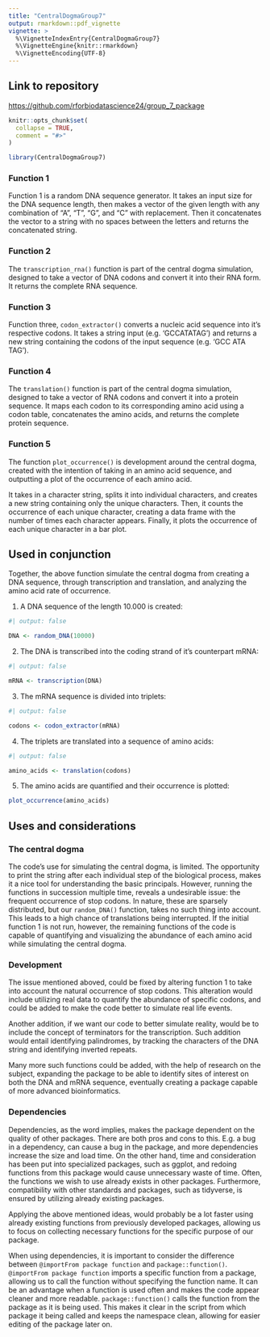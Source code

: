 ```yaml
---
title: "CentralDogmaGroup7"
output: rmarkdown::pdf_vignette
vignette: >
  %\VignetteIndexEntry{CentralDogmaGroup7}
  %\VignetteEngine{knitr::rmarkdown}
  %\VignetteEncoding{UTF-8}
---
```


## Link to repository

<https://github.com/rforbiodatascience24/group_7_package>

```r
knitr::opts_chunk$set(
  collapse = TRUE,
  comment = "#>"
)
```

```r
library(CentralDogmaGroup7)
```

### Function 1

Function 1 is a random DNA sequence generator. It takes an input size for the DNA sequence length, then makes a vector of the given length with any combination of "A", "T", "G", and "C" with replacement. Then it concatenates the vector to a string with no spaces between the letters and returns the concatenated string.

### Function 2

The `transcription_rna()` function is part of the central dogma simulation, designed to take a vector of DNA codons and convert it into their RNA form. It returns the complete RNA sequence.

### Function 3

Function three, `codon_extractor()` converts a nucleic acid sequence into it's respective codons. It takes a string input (e.g. 'GCCATATAG') and returns a new string containing the codons of the input sequence (e.g. 'GCC ATA TAG').

### Function 4

The `translation()` function is part of the central dogma simulation, designed to take a vector of RNA codons and convert it into a protein sequence. It maps each codon to its corresponding amino acid using a codon table, concatenates the amino acids, and returns the complete protein sequence.

### Function 5

The function `plot_occurrence()` is development around the central dogma, created with the intention of taking in an amino acid sequence, and outputting a plot of the occurrence of each amino acid.

It takes in a character string, splits it into individual characters, and creates a new string containing only the unique characters. Then, it counts the occurrence of each unique character, creating a data frame with the number of times each character appears. Finally, it plots the occurrence of each unique character in a bar plot.

## Used in conjunction

Together, the above function simulate the central dogma from creating a DNA sequence, through transcription and translation, and analyzing the amino acid rate of occurrence.

1.  A DNA sequence of the length 10.000 is created:

```r
#| output: false

DNA <- random_DNA(10000)
```

2.  The DNA is transcribed into the coding strand of it's counterpart mRNA:

```r
#| output: false

mRNA <- transcription(DNA)
```

3.  The mRNA sequence is divided into triplets:

```r
#| output: false

codons <- codon_extractor(mRNA)
```

4.  The triplets are translated into a sequence of amino acids:

```r
#| output: false

amino_acids <- translation(codons)
```

5.  The amino acids are quantified and their occurrence is plotted:

```r
plot_occurrence(amino_acids)
```

## Uses and considerations

### The central dogma

The code's use for simulating the central dogma, is limited. The opportunity to print the string after each individual step of the biological process, makes it a nice tool for understanding the basic principals. However, running the functions in succession multiple time, reveals a undesirable issue: the frequent occurrence of stop codons. In nature, these are sparsely distributed, but our `random_DNA()` function, takes no such thing into account. This leads to a high chance of translations being interrupted. If the initial function 1 is not run, however, the remaining functions of the code is capable of quantifying and visualizing the abundance of each amino acid while simulating the central dogma.

### Development

The issue mentioned aboved, could be fixed by altering function 1 to take into account the natural occurrence of stop codons. This alteration would include utilizing real data to quantify the abundance of specific codons, and could be added to make the code better to simulate real life events.

Another addition, if we want our code to better simulate reality, would be to include the concept of terminators for the transcription. Such addition would entail identifying palindromes, by tracking the characters of the DNA string and identifying inverted repeats.

Many more such functions could be added, with the help of research on the subject, expanding the package to be able to identify sites of interest on both the DNA and mRNA sequence, eventually creating a package capable of more advanced bioinformatics.

### Dependencies

Dependencies, as the word implies, makes the package dependent on the quality of other packages. There are both pros and cons to this. E.g. a bug in a dependency, can cause a bug in the package, and more dependencies increase the size and load time. On the other hand, time and consideration has been put into specialized packages, such as ggplot, and redoing functions from this package would cause unnecessary waste of time. Often, the functions we wish to use already exists in other packages. Furthermore, compatibility with other standards and packages, such as tidyverse, is ensured by utilizing already existing packages.

Applying the above mentioned ideas, would probably be a lot faster using already existing functions from previously developed packages, allowing us to focus on collecting necessary functions for the specific purpose of our package.

When using dependencies, it is important to consider the difference between `@importFrom package function` and `package::function()`. `@importFrom package function` imports a specific function from a package, allowing us to call the function without specifying the function name. It can be an advantage when a function is used often and makes the code appear cleaner and more readable. `package::function()` calls the function from the package as it is being used. This makes it clear in the script from which package it being called and keeps the namespace clean, allowing for easier editing of the package later on.
